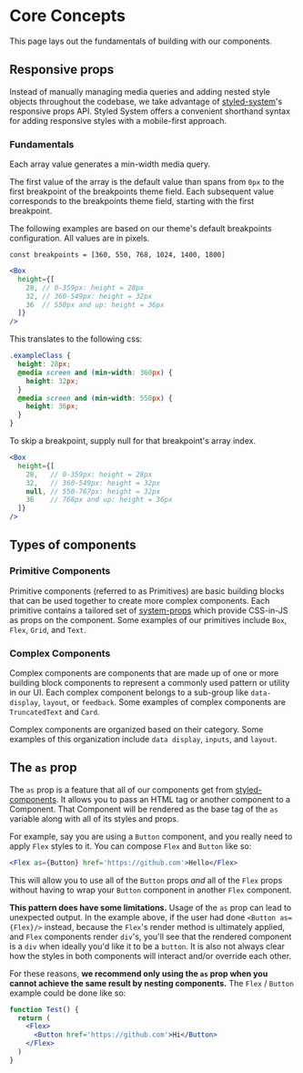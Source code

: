 
# Core Concepts

This page lays out the fundamentals of building with our components.

## Responsive props
Instead of manually managing media queries and adding nested style objects throughout the codebase, we take advantage of [styled-system](https://github.com/styled-system/styled-system)'s responsive props API.  Styled System offers a convenient shorthand syntax for adding responsive styles with a mobile-first approach.

### Fundamentals
Each array value generates a min-width media query.

The first value of the array is the default value than spans from `0px` to the first breakpoint of the breakpoints theme field.
Each subsequent value corresponds to the breakpoints theme field, starting with the first breakpoint.

The following examples are based on our theme's default breakpoints configuration.  All values are in pixels.

`const breakpoints = [360, 550, 768, 1024, 1400, 1800]`

```jsx
<Box
  height={[
    28, // 0-359px: height = 28px
    32, // 360-549px: height = 32px
    36  // 550px and up: height = 36px
  ]}
/>
```

This translates to the following css:
```scss
.exampleClass {
  height: 28px;
  @media screen and (min-width: 360px) {
    height: 32px;
  }
  @media screen and (min-width: 550px) {
    height: 36px;
  }
}


```

To skip a breakpoint, supply null for that breakpoint's array index.

```jsx
<Box
  height={[
    28,   // 0-359px: height = 28px
    32,   // 360-549px: height = 32px
    null, // 550-767px: height = 32px
    36    // 768px and up: height = 36px
  ]}
/>
```

## Types of components

### Primitive Components

 Primitive components (referred to as Primitives) are basic building blocks that can be used together to create more complex components.  Each primitive contains a tailored set of [system-props](/system-props) which provide CSS-in-JS as props on the component.  Some examples of our primitives include `Box`, `Flex`, `Grid`, and `Text`.

### Complex Components

 Complex components are components that are made up of one or more building block components to represent a commonly used pattern or utility in our UI.  Each complex component belongs to a sub-group like `data-display`, `layout`, or `feedback`. Some examples of complex components are `TruncatedText` and `Card`.

Complex components are organized based on their category.  Some examples of this organization include `data display`, `inputs`, and `layout`.


 ## The `as` prop
 The `as` prop is a feature that all of our components get from [styled-components](https://www.styled-components.com). It allows you to pass an HTML tag or another component to a Component.  That Component will be rendered as the base tag of the `as` variable along with all of its styles and props.


 For example, say you are using a `Button` component, and you really need to apply `Flex` styles to it. You can compose `Flex` and `Button` like so:

 ```jsx
 <Flex as={Button} href='https://github.com'>Hello</Flex>
 ```

 This will allow you to use all of the `Button` props _and_ all of the `Flex` props without having to wrap your `Button` component in another `Flex` component.

 **This pattern does have some limitations.** Usage of the `as` prop can lead to unexpected output. In the example above, if the user had done `<Button as={Flex}/>` instead, because the `Flex`'s render method is ultimately applied, and `Flex` components render `div`'s, you'll see that the rendered component is a `div` when ideally you'd like it to be a `button`. It is also not always clear how the styles in both components will interact and/or override each other.

For these reasons, **we recommend only using the `as` prop when you cannot achieve the same result by nesting components.** The `Flex` / `Button` example could be done like so:

```jsx
function Test() {
  return (
    <Flex>
      <Button href='https://github.com'>Hi</Button>
    </Flex>
  )
}

```
